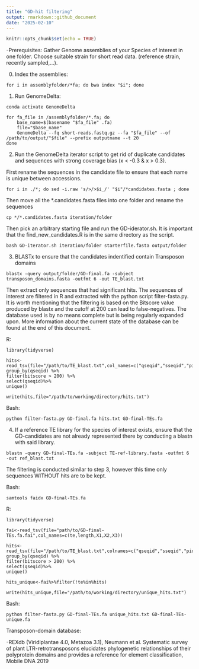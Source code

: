 ```yaml
---
title: "GD-hit filtering"
output: rmarkdown::github_document
date: "2025-02-10"
---
```


```r
knitr::opts_chunk$set(echo = TRUE)
```

-Prerequisites:
Gather Genome assemblies of your Species of interest in one folder. Choose suitable strain for short read data. (reference strain, recently sampled,...).

0) Index the assemblies:

```
for i in assemblyfolder/*fa; do bwa index "$i"; done
```

1) Run GenomeDelta:

```
conda activate GenomeDelta

for fa_file in /assemblyfolder/*.fa; do
    base_name=$(basename "$fa_file" .fa)
    file="$base_name"
    GenomeDelta --fq short-reads.fastq.gz --fa "$fa_file" --of /path/to/output/"$file" --prefix outputname --t 20
done
```

2) Run the GenomeDelta iterator script to get rid of duplicate candidates and sequences with strong coverage bias (x < -0.3 & x > 0.3).

First rename the sequences in the candidate file to ensure that each name is unique between accessions.

```
for i in ./*; do sed -i.raw 's/>/>$i_/' "$i"/*candidates.fasta ; done
```

Then move all the *.candidates.fasta files into one folder and rename the 
sequences

```
cp */*.candidates.fasta iteration/folder
```

Then pick an arbitrary starting file and run the GD-iderator.sh. It is important that the find_new_candidates.R is in the same directory as the script.

```
bash GD-iterator.sh iteration/folder starterfile.fasta output/folder
```

3) BLASTx to ensure that the candidates indentified contain Transposon domains

```
blastx -query output/folder/GD-final.fa -subject transposon_domains.fasta -outfmt 6 -out TE_blast.txt
```

Then extract only sequences that had significant hits. The sequences of interest are filtered in R and extracted with the python script filter-fasta.py. It is worth mentioning that the filtering is based on the Bitscore value produced by blastx and the cutoff at 200 can lead to false-negatives. The database used is by no means complete but is being regularly expanded upon. More information about the current state of the database can be found at the end of this document.

R:
```
library(tidyverse)

hits<-read_tsv(file="/path/to/TE_blast.txt",col_names=c("qseqid","sseqid","pident","length","mismatch","gapopen","qstart","qend","sstart","send","evalue","bitscore"))%>%
group_by(qseqid) %>%
filter(bitscore > 200) %>%
select(qseqid)%>%
unique()

write(hits,file="/path/to/working/directory/hits.txt")
```

Bash:
```
python filter-fasta.py GD-final.fa hits.txt GD-final-TEs.fa
```

4) If a reference TE library for the species of interest exists, ensure that the GD-candidates are not already represented there by conducting a blastn with said library.

```
blastn -query GD-final-TEs.fa -subject TE-ref-library.fasta -outfmt 6 -out ref_blast.txt
```

The filtering is conducted similar to step 3, however this time only sequences WITHOUT hits are to be kept.

Bash:
```
samtools faidx GD-final-TEs.fa
```

R:
```
library(tidyverse)

fai<-read_tsv(file="path/to/GD-final-TEs.fa.fai",col_names=c(te,length,X1,X2,X3))

hits<-read_tsv(file="/path/to/TE_blast.txt",colnames=c("qseqid","sseqid","pident","length","mismatch","gapopen","qstart","qend","sstart","send","evalue","bitscore"))%>%
group_by(qseqid) %>%
filter(bitscore > 200) %>%
select(qseqid)%>%
unique()

hits_unique<-fai%>%filter(!te%in%hits)

write(hits_unique,file="/path/to/working/directory/unique_hits.txt")
```

Bash:

```
python filter-fasta.py GD-final-TEs.fa unique_hits.txt GD-final-TEs-unique.fa
```

Transposon-domain database:

-REXdb (Viridiplantae 4.0, Metazoa 3.1), Neumann et al. Systematic survey of plant LTR-retrotransposons elucidates phylogenetic relationships of their polyprotein domains and provides a reference for element classification, Mobile DNA 2019
